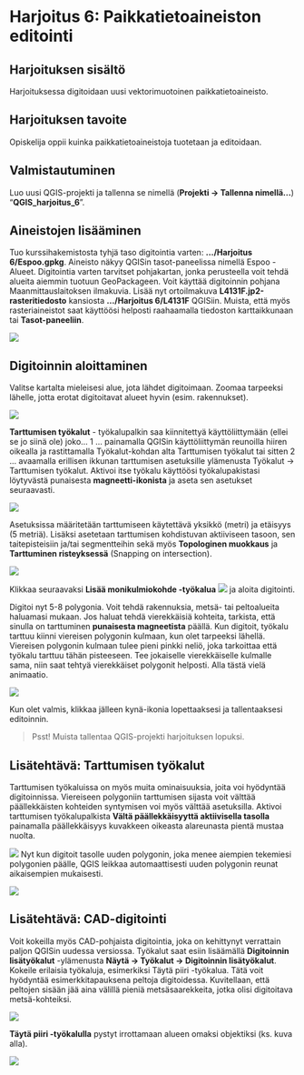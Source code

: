 # Harjoitus 6: Paikkatietoaineiston editointi

## Harjoituksen sisältö
Harjoituksessa digitoidaan uusi vektorimuotoinen paikkatietoaineisto.

## Harjoituksen tavoite
Opiskelija oppii kuinka paikkatietoaineistoja tuotetaan ja editoidaan.


## Valmistautuminen
Luo uusi QGIS-projekti ja tallenna se nimellä (**Projekti → Tallenna nimellä…**) “**QGIS_harjoitus_6**”.



## Aineistojen lisääminen

Tuo kurssihakemistosta tyhjä taso digitointia varten: **.../Harjoitus 6/Espoo.gpkg**. Aineisto näkyy QGISin tasot-paneelissa nimellä Espoo - Alueet.
Digitointia varten tarvitset pohjakartan, jonka perusteella voit tehdä alueita aiemmin tuotuun GeoPackageen. Voit käyttää digitoinnin pohjana Maanmittauslaitoksen ilmakuvia. Lisää nyt ortoilmakuva **L4131F.jp2-rasteritiedosto** kansiosta **.../Harjoitus 6/L4131F** QGISiin. Muista, että myös rasteriaineistot saat käyttöösi helposti raahaamalla tiedoston karttaikkunaan tai **Tasot-paneeliin**. 

![](img/harjoitus_6/image13.png)

## Digitoinnin aloittaminen
Valitse kartalta mieleisesi alue, jota lähdet digitoimaan. Zoomaa tarpeeksi lähelle, jotta erotat digitoitavat alueet hyvin (esim. rakennukset).

![](img/harjoitus_6/image3.png)

**Tarttumisen työkalut** - työkalupalkin saa kiinnitettyä käyttöliittymään (ellei se jo siinä ole) joko… 
1 … painamalla QGISin käyttöliittymän reunoilla hiiren oikealla ja rastittamalla Työkalut-kohdan alta Tarttumisen työkalut tai sitten
2 … avaamalla erillisen ikkunan tarttumisen asetuksille ylämenusta Työkalut → Tarttumisen työkalut.
Aktivoi itse työkalu käyttöösi työkalupakistasi löytyvästä punaisesta **magneetti-ikonista** ja aseta sen asetukset seuraavasti.

![](img/harjoitus_6/image9.png)

Asetuksissa määritetään tarttumiseen käytettävä yksikkö (metri) ja etäisyys (5 metriä). Lisäksi asetetaan tarttumisen kohdistuvan aktiiviseen tasoon, sen taitepisteisiin ja/tai segmentteihin sekä myös **Topologinen muokkaus** ja **Tarttuminen risteyksessä** (Snapping on intersection).

![](img/harjoitus_6/image7.png)

Klikkaa seuraavaksi **Lisää monikulmiokohde -työkalua**  ![](img/harjoitus_6/image17.png)  ja aloita digitointi. 

Digitoi nyt 5-8 polygonia. Voit tehdä rakennuksia, metsä- tai peltoalueita haluamasi mukaan. Jos haluat tehdä vierekkäisiä kohteita, tarkista, että sinulla on tarttuminen **punaisesta magneetista** päällä. Kun digitoit, työkalu tarttuu kiinni viereisen polygonin kulmaan, kun olet tarpeeksi lähellä. Viereisen polygonin kulmaan tulee pieni pinkki neliö, joka tarkoittaa että työkalu tarttuu tähän pisteeseen. Tee jokaiselle vierekkäiselle kulmalle sama, niin saat tehtyä vierekkäiset polygonit helposti. Alla tästä vielä animaatio.

![](img/harjoitus_6/image18.gif)


Kun olet valmis, klikkaa jälleen kynä-ikonia lopettaaksesi ja tallentaaksesi editoinnin. 



> Psst! Muista tallentaa QGIS-projekti harjoituksen lopuksi.


## Lisätehtävä: Tarttumisen työkalut

Tarttumisen työkaluissa on myös muita ominaisuuksia, joita voi hyödyntää digitoinnissa. Viereiseen polygoniin tarttumisen sijasta voit välttää päällekkäisten kohteiden syntymisen voi myös välttää asetuksilla. Aktivoi tarttumisen työkalupalkista **Vältä päällekkäisyyttä aktiivisella tasolla** painamalla päällekkäisyys kuvakkeen oikeasta alareunasta pientä mustaa nuolta. 

![](img/harjoitus_6/image22.png)
Nyt kun digitoit tasolle uuden polygonin, joka menee aiempien tekemiesi polygonien päälle, QGIS leikkaa automaattisesti uuden polygonin reunat aikaisempien mukaisesti.

![](img/harjoitus_6/image19.gif)



## Lisätehtävä: CAD-digitointi
Voit kokeilla myös CAD-pohjaista digitointia, joka on kehittynyt verrattain paljon QGISin uudessa versiossa. Työkalut saat esiin lisäämällä **Digitoinnin lisätyökalut** -ylämenusta **Näytä → Työkalut → Digitoinnin lisätyökalut**. 
Kokeile erilaisia työkaluja, esimerkiksi Täytä piiri -työkalua. Tätä voit hyödyntää esimerkkitapauksena peltoja digitoidessa. Kuvitellaan, että peltojen sisään jää aina välillä pieniä metsäsaarekkeita, jotka olisi digitoitava metsä-kohteiksi.

![](img/harjoitus_6/image8.png)

 **Täytä piiri -työkalulla** pystyt irrottamaan alueen omaksi objektiksi (ks. kuva alla).

![](img/harjoitus_6/image2.png)

